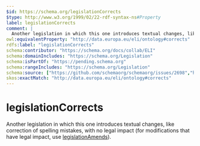 ```yaml
---
$id: https://schema.org/legislationCorrects
$type: http://www.w3.org/1999/02/22-rdf-syntax-ns#Property
label: legislationCorrects
comment: |
  Another legislation in which this one introduces textual changes, like correction of spelling mistakes, with no legal impact (for modifications that have legal impact, use <a href="/legislationAmends">legislationAmends</a>).
owl:equivalentProperty: "http://data.europa.eu/eli/ontology#corrects"
rdfs:label: "legislationCorrects"
schema:contributor: "https://schema.org/docs/collab/ELI"
schema:domainIncludes: "https://schema.org/Legislation"
schema:isPartOf: "https://pending.schema.org"
schema:rangeIncludes: "https://schema.org/Legislation"
schema:source: ["https://github.com/schemaorg/schemaorg/issues/2698","https://op.europa.eu/en/web/eu-vocabularies/model/-/resource/dataset/eli"]
skos:exactMatch: "http://data.europa.eu/eli/ontology#corrects"
---
```


# legislationCorrects

Another legislation in which this one introduces textual changes, like correction of spelling mistakes, with no legal impact (for modifications that have legal impact, use <a href="/legislationAmends">legislationAmends</a>).

